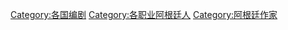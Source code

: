 [[Category:各国编剧|Category:各国编剧]]
[[Category:各职业阿根廷人|Category:各职业阿根廷人]]
[[Category:阿根廷作家|Category:阿根廷作家]]